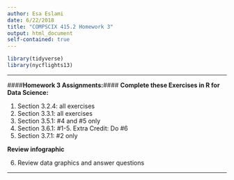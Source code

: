 ```yaml
---
author: Esa Eslami
date: 6/22/2018
title: "COMPSCIX 415.2 Homework 3"
output: html_document
self-contained: true
---
```


```r
library(tidyverse)
library(nycflights13)
```

* * * 

####__Homework 3 Assignments:__####
__Complete these Exercises in R for Data Science:__  

1. Section 3.2.4: all exercises  
2. Section 3.3.1: all exercises  
3. Section 3.5.1: #4 and #5 only  
4. Section 3.6.1: #1-5. Extra Credit: Do #6  
5. Section 3.7.1: #2 only  

__Review infographic__

6. Review data graphics and answer questions

* * * 